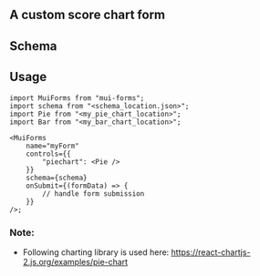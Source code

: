 
## A custom score chart form

<ScoreChart />

## Schema


<SchemaViewer value={schema} />

## Usage
```tsx copy
import MuiForms from "mui-forms";
import schema from "<schema_location.json>";
import Pie from "<my_pie_chart_location>";
import Bar from "<my_bar_chart_location>";

<MuiForms
    name="myForm"
    controls={{
        "piechart": <Pie />
    }}
    schema={schema}
    onSubmit={(formData) => {
        // handle form submission
    }}
/>;
```

### Note:
- Following charting library is used here:
https://react-chartjs-2.js.org/examples/pie-chart
